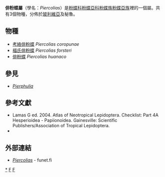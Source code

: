 {{NoteTA
|G1=Butterfly
}}
{{Automatic Taxobox
| taxon = Piercolias
| authority = Grote, 1903
| image = Piercolias huanaco.JPG
| image_caption = [[俳粉蝶|俳粉蝶]]<br />''Piercolias huanaco''
| type_species = [[俳粉蝶|俳粉蝶]] <br />''Trifurcula huanaco''
| type_species_authority = Staudinger, 1894
| subdivision_ranks = 物種
| subdivision = 共3種，詳閱正文。
| synonyms = 
* ''Trifurcula'' <small>Staudinger, 1894</small>
* ''Andina'' <small>Staudinger, 1895</small>
* ''Andina'' <small>Röber, [1909] </small>
}}

'''俳粉蝶屬'''（學名：''Piercolias''）是[[粉蝶科|粉蝶科]][[粉蝶亞科|粉蝶亞科]][[粉蝶族|粉蝶族]][[粉蝶亞族|粉蝶亞族]]裡的一個屬。共有3個物種，分佈於[[玻利維亞|玻利維亞]]及秘魯。

== 物種 ==
* [[考絡俳粉蝶|考絡俳粉蝶]] ''Piercolias coropunae''
* [[福氏俳粉蝶|福氏俳粉蝶]] ''Piercolias forsteri''
* [[俳粉蝶|俳粉蝶]] ''Piercolias huanaco''

== 參見 ==
* ''[[Pierphulia|Pierphulia]]''

== 參考文獻 ==
{{Commons category|Piercolias}}
* Lamas G ed. 2004. Atlas of Neotropical Lepidoptera. Checklist: Part 4A Hesperioidea - Papiionoidea. Gainesville: Scientific Publishers/Association of Tropical Lepidoptera.{{en}}
* {{Cite book | author = 寿建新 周尧 李宇飞 | title = 世界蝴蝶分類名錄 | location = 中國 | publisher = 陝西科學技術出版社 | date = 2006-04-01 | ISBN = 9787536936768 | language= zh-hans }}

== 外部連結 ==
* [http://ftp.funet.fi/pub/sci/bio/life/insecta/lepidoptera/ditrysia/papilionoidea/pieridae/pierinae/piercolias/ ''Piercolias'']{{Wayback|url=http://ftp.funet.fi/pub/sci/bio/life/insecta/lepidoptera/ditrysia/papilionoidea/pieridae/pierinae/piercolias/ |date=20180930044935 }} - funet.fi

{{粉蝶亞科|state=expanded}}
{{Taxonbar}}
[[Category:俳粉蝶屬|*]]
[[Category:粉蝶亞族|F]]
[[Category:_1903年描述的分类群|F]]